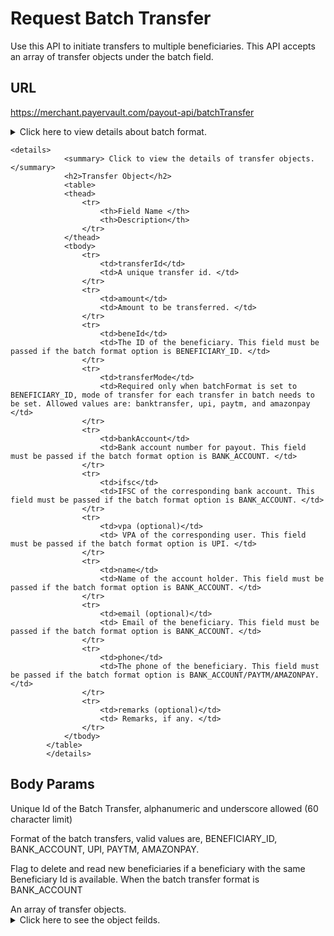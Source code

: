 # Request Batch Transfer

Use this API to initiate transfers to multiple beneficiaries. This API accepts an array of transfer objects under the batch field.

## URL

<POSTBadge/>   https://merchant.payervault.com/payout-api/batchTransfer

<details>
                <summary> Click here to view details about batch format.</summary>
                <h2>Batch Format</h2>
                <table>
                <thead>
                    <tr>
                        <th>Value </th>
                        <th>Description</th>
                    </tr>
                </thead>
                <tbody>
                    <tr>
                        <td>BENEFICIARY_ID</td>
                        <td>With this value, beneId and transferMode must be passed in the transfer object within the batch array alphanumeric and underscore allowed (60 character limit) If batchFormat is set to any of the below values, transfers will only be processed via specified mode.</td>
                    </tr>
                    <tr>
                        <td>BANK_ACCOUNT</td>
                        <td>With this value, Additional details such as bankAccount, ifsc, name, email, phone must be passed in the transfer object within the batch array</td>
                    </tr>
                    <tr>
                        <td>UPI</td>
                        <td>With this value, Additional details such as vpa, name, email, phone must be passed in the transfer object within the batch array</td>
                    </tr>
                    <tr>
                        <td>PAYTM</td>
                        <td>With this value, Additional details such as name, email, phone must be passed in the transfer object within the batch array</td>
                    </tr>
                    <tr>
                        <td>AMAZONPAY</td>
                        <td>With this value, Additional details such as name, email, phone must be passed in the transfer object within the batch array</td>
                    </tr>
                </tbody>
            </table>
            </details>

    
    <details>
                <summary> Click to view the details of transfer objects.</summary>
                <h2>Transfer Object</h2>
                <table>
                <thead>
                    <tr>
                        <th>Field Name </th>
                        <th>Description</th>
                    </tr>
                </thead>
                <tbody>
                    <tr>
                        <td>transferId</td>
                        <td>A unique transfer id. </td>
                    </tr>
                    <tr>
                        <td>amount</td>
                        <td>Amount to be transferred. </td>
                    </tr>
                    <tr>
                        <td>beneId</td>
                        <td>The ID of the beneficiary. This field must be passed if the batch format option is BENEFICIARY_ID. </td>
                    </tr>
                    <tr>
                        <td>transferMode</td>
                        <td>Required only when batchFormat is set to BENEFICIARY_ID, mode of transfer for each transfer in batch needs to be set. Allowed values are: banktransfer, upi, paytm, and amazonpay  </td>
                    </tr>
                    <tr>
                        <td>bankAccount</td>
                        <td>Bank account number for payout. This field must be passed if the batch format option is BANK_ACCOUNT. </td>
                    </tr>
                    <tr>
                        <td>ifsc</td>
                        <td>IFSC of the corresponding bank account. This field must be passed if the batch format option is BANK_ACCOUNT. </td>
                    </tr>
                    <tr>
                        <td>vpa (optional)</td>
                        <td> VPA of the corresponding user. This field must be passed if the batch format option is UPI. </td>
                    </tr>
                    <tr>
                        <td>name</td>
                        <td>Name of the account holder. This field must be passed if the batch format option is BANK_ACCOUNT. </td>
                    </tr>
                    <tr>
                        <td>email (optional)</td>
                        <td> Email of the beneficiary. This field must be passed if the batch format option is BANK_ACCOUNT. </td>
                    </tr>
                    <tr>
                        <td>phone</td>
                        <td>The phone of the beneficiary. This field must be passed if the batch format option is BANK_ACCOUNT/PAYTM/AMAZONPAY. </td>
                    </tr>
                    <tr>
                        <td>remarks (optional)</td>
                        <td> Remarks, if any. </td>
                    </tr>
                </tbody>
            </table>
            </details>

## Body Params

<BodyParams feild="batchTransferId" type="string" isRequired={true}/>

Unique Id of the Batch Transfer, alphanumeric and underscore allowed (60 character limit)

<BodyParams feild="batchFormat" type="string" isRequired={true}/>

Format of the batch transfers, valid values are, BENEFICIARY_ID, BANK_ACCOUNT, UPI, PAYTM, AMAZONPAY.

<BodyParams feild="deleteBene" type="integer" isRequired={false}/>

Flag to delete and read new beneficiaries if a beneficiary with the same Beneficiary Id is available. When the batch transfer format is BANK_ACCOUNT

<BodyParams feild="batch" type="array of objects" isRequired={true}/>
An array of transfer objects. 

 <details>
                <summary>Click here to see the object feilds.</summary>
                <table>
                    <thead className="text-left">
                        <tr>
                            <th>transferId <TypeBadge type="string"/> <RequiredBadge/> </th>
                        </tr>
                    </thead>
                    <tbody>
                        <tr>
                            <td>A unique ID to identify this transfer. Alphanumeric, hyphen and underscore (_) allowed (40 character limit).</td>
                        </tr>
                    </tbody>

                    <thead className="text-left">
                        <tr>
                            <th>amount  <TypeBadge type="double"/> <RequiredBadge/> </th>
                        </tr>
                    </thead>
                    <tbody>
                        <tr>
                            <td>Amount to be transferred. Number (&gt;=1)</td>
                        </tr>
                    </tbody>

                    <thead className="text-left">
                        <tr>
                            <th>remarks <TypeBadge type="string"/> </th>
                        </tr>
                    </thead>
                    <tbody>
                        <tr>
                            <td>Any remarks if required.</td>
                        </tr>
                    </tbody>

                    <thead className="text-left">
                        <tr>
                            <th>name <TypeBadge type="string"/> </th>
                        </tr>
                    </thead>
                    <tbody>
                        <tr>
                            <td>Beneficiary Id. Alphanumeric characters allowed.</td>
                        </tr>
                    </tbody>

                    <thead className="text-left">
                        <tr>
                            <th>email <TypeBadge type="string"/> </th>
                        </tr>
                    </thead>
                    <tbody>
                        <tr>
                            <td>It is the name of the beneficiary. A maximum of 100 characters are allowed.</td>
                        </tr>
                    </tbody>

                    <thead className="text-left">
                        <tr>
                            <th>phone <TypeBadge type="string"/> </th>
                        </tr>
                    </thead>
                    <tbody>
                        <tr>
                            <td>Beneficiary email address, string in email Id format (Ex: johndoe_1@payervault.com) - should contain @ and dot (.) - (200 character limit)</td>
                        </tr>
                    </tbody>

                    <thead className="text-left">
                        <tr>
                            <th>amount  <TypeBadge type="string"/> </th>
                        </tr>
                    </thead>
                    <tbody>
                        <tr>
                            <td>Beneficiary phone number, phone number registered in India (only digits, 8 - 12 characters after stripping +91)</td>
                        </tr>
                    </tbody>

                    <thead className="text-left">
                        <tr>
                            <th>bankAccount <TypeBadge type="string"/> </th>
                        </tr>
                    </thead>
                    <tbody>
                        <tr>
                            <td>Beneficiary bank account (9 - 18 alphanumeric character limit) </td>
                        </tr>
                    </tbody>

                    <thead className="text-left">
                        <tr>
                            <th>ifsc <TypeBadge type="string"/> </th>
                        </tr>
                    </thead>
                    <tbody>
                        <tr>
                            <td>Accounts IFSC (standard IFSC format) - length 11, first four bank IFSC and 5th digit 0.</td>
                        </tr>
                    </tbody>

                    <thead className="text-left">
                        <tr>
                            <th>vpa <TypeBadge type="string"/> </th>
                        </tr>
                    </thead>
                    <tbody>
                        <tr>
                            <td>Beneficiary VPA, alphanumeric, dot (.), hyphen (-), at sign (@), and underscore () allowed (100 character limit). Note: underscore () and dot (.) gets accepted before and after at sign (@), but hyphen (-) get only accepted before at sign (@)</td>
                        </tr>
                    </tbody>

                    <thead className="text-left">
                        <tr>
                            <th>transferMode <TypeBadge type="string"/> </th>
                        </tr>
                    </thead>
                    <tbody>
                        <tr>
                            <td>It is the mode of transfer. Allowed values are: banktransfer, neft, imps, rtgs, upi, paytm, and amazonpay. The default transferMode is banktransfer.</td>
                        </tr>
                    </tbody>
            </table>
</details>

## Headers

<IdAndSecTable/>  

## Response

- 🟢 200 (OK)